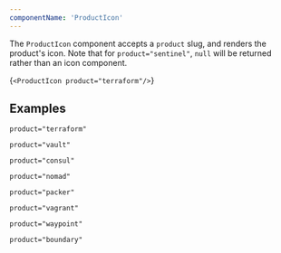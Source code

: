 ```yaml
---
componentName: 'ProductIcon'
---
```


The `ProductIcon` component accepts a `product` slug, and renders the product's icon. Note that for `product="sentinel"`, `null` will be returned rather than an icon component.

<LiveComponent>{`<ProductIcon product="terraform"/>`}</LiveComponent>

## Examples

`product="terraform"`

<ProductIcon product="terraform" />

`product="vault"`

<ProductIcon product="vault" />

`product="consul"`

<ProductIcon product="consul" />

`product="nomad"`

<ProductIcon product="nomad" />

`product="packer"`

<ProductIcon product="packer" />

`product="vagrant"`

<ProductIcon product="vagrant" />

`product="waypoint"`

<ProductIcon product="waypoint" />

`product="boundary"`

<ProductIcon product="boundary" />
